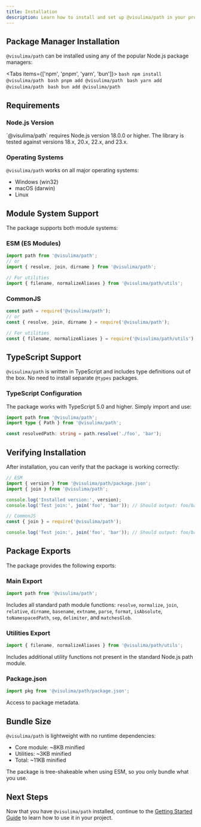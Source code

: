```yaml
---
title: Installation
description: Learn how to install and set up @visulima/path in your project
---
```


## Package Manager Installation

`@visulima/path` can be installed using any of the popular Node.js package managers:

<Tabs items={['npm', 'pnpm', 'yarn', 'bun']}>
  <Tab value="npm">
    ```bash
    npm install @visulima/path
    ```
  </Tab>
  <Tab value="pnpm">
    ```bash
    pnpm add @visulima/path
    ```
  </Tab>
  <Tab value="yarn">
    ```bash
    yarn add @visulima/path
    ```
  </Tab>
  <Tab value="bun">
    ```bash
    bun add @visulima/path
    ```
  </Tab>
</Tabs>

## Requirements

### Node.js Version

<Callout type="info">
`@visulima/path` requires Node.js version 18.0.0 or higher. The library is tested against versions 18.x, 20.x, 22.x, and 23.x.
</Callout>

### Operating Systems

`@visulima/path` works on all major operating systems:

- Windows (win32)
- macOS (darwin)
- Linux

## Module System Support

The package supports both module systems:

### ESM (ES Modules)

```javascript
import path from '@visulima/path';
// or
import { resolve, join, dirname } from '@visulima/path';

// For utilities
import { filename, normalizeAliases } from '@visulima/path/utils';
```

### CommonJS

```javascript
const path = require('@visulima/path');
// or
const { resolve, join, dirname } = require('@visulima/path');

// For utilities
const { filename, normalizeAliases } = require('@visulima/path/utils');
```

## TypeScript Support

`@visulima/path` is written in TypeScript and includes type definitions out of the box. No need to install separate `@types` packages.

### TypeScript Configuration

The package works with TypeScript 5.0 and higher. Simply import and use:

```typescript
import path from '@visulima/path';
import type { Path } from '@visulima/path';

const resolvedPath: string = path.resolve('./foo', 'bar');
```

## Verifying Installation

After installation, you can verify that the package is working correctly:

```javascript
// ESM
import { version } from '@visulima/path/package.json';
import { join } from '@visulima/path';

console.log('Installed version:', version);
console.log('Test join:', join('foo', 'bar')); // Should output: foo/bar
```

```javascript
// CommonJS
const { join } = require('@visulima/path');

console.log('Test join:', join('foo', 'bar')); // Should output: foo/bar
```

## Package Exports

The package provides the following exports:

### Main Export

```javascript
import path from '@visulima/path';
```

Includes all standard path module functions: `resolve`, `normalize`, `join`, `relative`, `dirname`, `basename`, `extname`, `parse`, `format`, `isAbsolute`, `toNamespacedPath`, `sep`, `delimiter`, and `matchesGlob`.

### Utilities Export

```javascript
import { filename, normalizeAliases } from '@visulima/path/utils';
```

Includes additional utility functions not present in the standard Node.js path module.

### Package.json

```javascript
import pkg from '@visulima/path/package.json';
```

Access to package metadata.

## Bundle Size

`@visulima/path` is lightweight with no runtime dependencies:

- Core module: ~8KB minified
- Utilities: ~3KB minified
- Total: ~11KB minified

The package is tree-shakeable when using ESM, so you only bundle what you use.

## Next Steps

Now that you have `@visulima/path` installed, continue to the [Getting Started Guide](./getting-started) to learn how to use it in your project.
